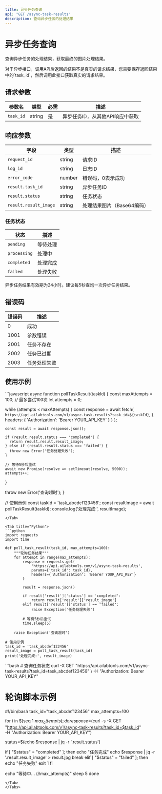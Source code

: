 ```yaml
---
title: 异步任务查询
api: "GET /async-task-results"
description: 查询异步任务的处理结果
---
```


# 异步任务查询

查询异步任务的处理结果，获取最终的图片处理结果。

<Tip>
对于异步接口，调用API后返回的结果不是真实的请求结果，您需要保存返回结果中的`task_id`，然后调用此接口获取真实的请求结果。
</Tip>

## 请求参数

| 参数名 | 类型 | 必需 | 描述 |
|--------|------|------|------|
| `task_id` | string | 是 | 异步任务ID，从其他API响应中获取 |

## 响应参数

| 字段 | 类型 | 描述 |
|------|------|------|
| `request_id` | string | 请求ID |
| `log_id` | string | 日志ID |
| `error_code` | number | 错误码，0表示成功 |
| `result.task_id` | string | 异步任务ID |
| `result.status` | string | 任务状态 |
| `result.result_image` | string | 处理结果图片（Base64编码） |

### 任务状态

| 状态 | 描述 |
|------|------|
| `pending` | 等待处理 |
| `processing` | 处理中 |
| `completed` | 处理完成 |
| `failed` | 处理失败 |

<Warning>
异步任务结果有效期为24小时。建议每5秒查询一次异步任务结果。
</Warning>

## 错误码

| 错误码 | 描述 |
|--------|------|
| 0 | 成功 |
| 1001 | 参数错误 |
| 2001 | 任务不存在 |
| 2002 | 任务已过期 |
| 2003 | 任务处理失败 |

## 使用示例

<Tabs>
<Tab title="JavaScript">
```javascript
async function pollTaskResult(taskId) {
  const maxAttempts = 100; // 最多尝试100次
  let attempts = 0;
  
  while (attempts < maxAttempts) {
    const response = await fetch(
      `https://api.ailabtools.com/v1/async-task-results?task_id=${taskId}`,
      {
        headers: {
          'Authorization': 'Bearer YOUR_API_KEY'
        }
      }
    );
    
    const result = await response.json();
    
    if (result.result.status === 'completed') {
      return result.result.result_image;
    } else if (result.result.status === 'failed') {
      throw new Error('任务处理失败');
    }
    
    // 等待5秒后重试
    await new Promise(resolve => setTimeout(resolve, 5000));
    attempts++;
  }
  
  throw new Error('查询超时');
}

// 使用示例
const taskId = 'task_abcdef123456';
const resultImage = await pollTaskResult(taskId);
console.log('处理完成:', resultImage);
```
</Tab>

<Tab title="Python">
```python
import requests
import time

def poll_task_result(task_id, max_attempts=100):
    """轮询任务结果"""
    for attempt in range(max_attempts):
        response = requests.get(
            'https://api.ailabtools.com/v1/async-task-results',
            params={'task_id': task_id},
            headers={'Authorization': 'Bearer YOUR_API_KEY'}
        )
        
        result = response.json()
        
        if result['result']['status'] == 'completed':
            return result['result']['result_image']
        elif result['result']['status'] == 'failed':
            raise Exception('任务处理失败')
        
        # 等待5秒后重试
        time.sleep(5)
    
    raise Exception('查询超时')

# 使用示例
task_id = 'task_abcdef123456'
result_image = poll_task_result(task_id)
print('处理完成:', result_image)
```
</Tab>

<Tab title="cURL">
```bash
# 查询任务状态
curl -X GET "https://api.ailabtools.com/v1/async-task-results?task_id=task_abcdef123456" \
  -H "Authorization: Bearer YOUR_API_KEY"

# 轮询脚本示例
#!/bin/bash
task_id="task_abcdef123456"
max_attempts=100

for i in $(seq 1 $max_attempts); do
  response=$(curl -s -X GET \
    "https://api.ailabtools.com/v1/async-task-results?task_id=$task_id" \
    -H "Authorization: Bearer YOUR_API_KEY")
  
  status=$(echo $response | jq -r '.result.status')
  
  if [ "$status" = "completed" ]; then
    echo "任务完成"
    echo $response | jq -r '.result.result_image' > result.jpg
    break
  elif [ "$status" = "failed" ]; then
    echo "任务失败"
    exit 1
  fi
  
  echo "等待中... ($i/$max_attempts)"
  sleep 5
done
```
</Tab>
</Tabs>
